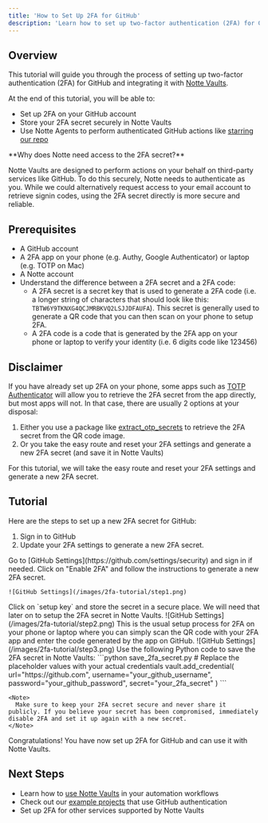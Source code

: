 ```yaml
---
title: 'How to Set Up 2FA for GitHub'
description: 'Learn how to set up two-factor authentication (2FA) for GitHub and use it with Notte Vaults'
---
```


## Overview

This tutorial will guide you through the process of setting up two-factor authentication (2FA) for GitHub and integrating it with [Notte Vaults](/side/fullstack/vault).

At the end of this tutorial, you will be able to:
- Set up 2FA on your GitHub account
- Store your 2FA secret securely in Notte Vaults
- Use Notte Agents to perform authenticated GitHub actions like [starring our repo](https://github.com/nottelabs/notte/tree/main/examples/star-our-repo)


<Note>
  **Why does Notte need access to the 2FA secret?**

  Notte Vaults are designed to perform actions on your behalf on third-party services like GitHub. To do this securely, Notte needs to authenticate as you. While we could alternatively request access to your email account to retrieve signin codes, using the 2FA secret directly is more secure and reliable.
</Note>


## Prerequisites

- A GitHub account
- A 2FA app on your phone (e.g. Authy, Google Authenticator) or laptop (e.g. TOTP on Mac)
- A Notte account
- Understand the difference between a 2FA secret and a 2FA code:
  - A 2FA secret is a secret key that is used to generate a 2FA code (i.e. a longer string of characters that should look like this: `TBTW6Y9TKNXG4QCJMRBKVQ2LSJJDFAUFA`). This secret is generally used to generate a QR code that you can then scan on your phone to setup 2FA.
  - A 2FA code is a code that is generated by the 2FA app on your phone or laptop to verify your identity (i.e. 6 digits code like 123456)


## Disclaimer

If you have already set up 2FA on your phone, some apps such as [TOTP Authenticator](https://apps.apple.com/us/app/totp-authenticator-fast-2fa/id1404230533) will allow you to retrieve the 2FA secret from the app directly, but most apps will not.
In that case, there are usually 2 options at your disposal:
1. Either you use a package like [extract_otp_secrets](https://github.com/scito/extract_otp_secrets) to retrieve the 2FA secret from the QR code image.
2. Or you take the easy route and reset your 2FA settings and generate a new 2FA secret (and save it in Notte Vaults)


<Tip>For this tutorial, we will take the easy route and reset your 2FA settings and generate a new 2FA secret.</Tip>



## Tutorial

Here are the steps to set up a new 2FA secret for GitHub:
1. Sign in to GitHub
2. Update your 2FA settings to generate a new 2FA secret.

<Steps>
  <Step title="Access GitHub Security Settings">
    Go to [GitHub Settings](https://github.com/settings/security) and sign in if needed.
  </Step>
  <Step title="Navigate to the `Two-factor methods` section and `edit` authenticator app  (or `Enable 2FA` if you never set up 2FA before)">
    Click on "Enable 2FA" and follow the instructions to generate a new 2FA secret.

	![GitHub Settings](/images/2fa-tutorial/step1.png)
  </Step>
  <Step title="Retrieve the new 2FA secret generated by GitHub">
    Click on `setup key` and store the secret in a secure place. We will need that later on to setup the 2FA secret in Notte Vaults.
	![GitHub Settings](/images/2fa-tutorial/step2.png)
  </Step>

  <Step title="Setup 2FA on your phone or laptop">
    This is the usual setup process for 2FA on your phone or laptop where you can simply scan the QR code with your 2FA app and enter the code generated by the app on GitHub.
	![GitHub Settings](/images/2fa-tutorial/step3.png)
  </Step>

  <Step title="Save the 2FA secret in Notte Vaults">
    Use the following Python code to save the 2FA secret in Notte Vaults:
    ```python save_2fa_secret.py
    # Replace the placeholder values with your actual credentials
    vault.add_credential(
        url="https://github.com",
        username="your_github_username",
        password="your_github_password",
        secret="your_2fa_secret"
    )
    ```

    <Note>
      Make sure to keep your 2FA secret secure and never share it publicly. If you believe your secret has been compromised, immediately disable 2FA and set it up again with a new secret.
    </Note>
  </Step>

</Steps>

Congratulations! You have now set up 2FA for GitHub and can use it with Notte Vaults.

## Next Steps

- Learn how to [use Notte Vaults](/side/fullstack/vault) in your automation workflows
- Check out our [example projects](https://github.com/nottelabs/notte/tree/main/examples) that use GitHub authentication
- Set up 2FA for other services supported by Notte Vaults
